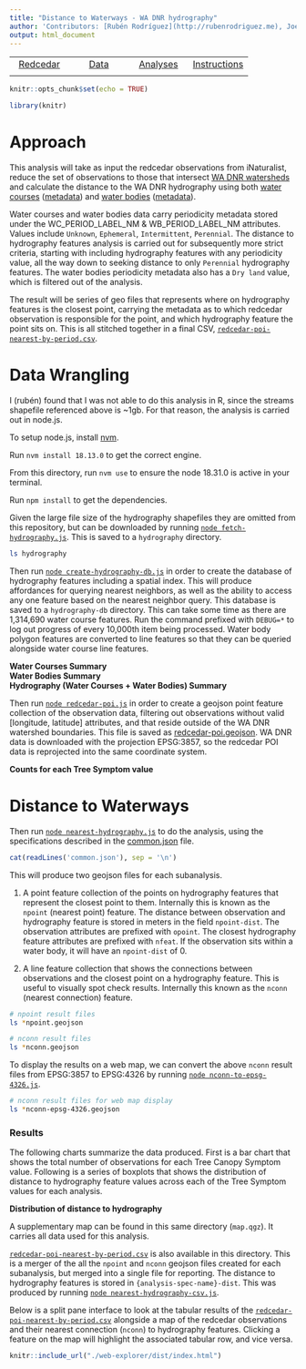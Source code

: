 ```yaml
---
title: "Distance to Waterways - WA DNR hydrography"
author: 'Contributors: [Rubén Rodríguez](http://rubenrodriguez.me), Joey Hulbert'
output: html_document
---
```


|            |            |            |            |
|:----------:|:----------:|:----------:|:----------:|
|[Redcedar](https://jmhulbert.github.io/open/redcedar)|[Data](https://jmhulbert.github.io/open/redcedar/data)|[ Analyses](https://jmhulbert.github.io/open/redcedar/analyses)|[Instructions](https://jmhulbert.github.io/open/redcedar/instructions)|
|             |           |            |            |


```r
knitr::opts_chunk$set(echo = TRUE)
```

```r
library(knitr)
```

# Approach

This analysis will take as input the redcedar observations from iNaturalist, reduce the set of observations to those that intersect [WA DNR watersheds](https://data-wadnr.opendata.arcgis.com/datasets/wadnr::watershed-administrative-units-forest-practices-regulation/about) and calculate the distance to the WA DNR hydrography using both [water courses](https://data-wadnr.opendata.arcgis.com/datasets/wadnr::dnr-hydrography-watercourses-forest-practices-regulation/about) ([metadata](https://fortress.wa.gov/dnr/adminsa/GisData/metadata/ROPA_WCHYDRO.pdf)) and [water bodies](https://data-wadnr.opendata.arcgis.com/datasets/wadnr::dnr-hydrography-water-bodies-forest-practices-regulation/about) ([metadata](https://fortress.wa.gov/dnr/adminsa/GisData/metadata/ROPA_WBHYDRO.pdf)).

Water courses and water bodies data carry periodicity metadata stored under the  WC_PERIOD_LABEL_NM & WB_PERIOD_LABEL_NM attributes. Values include `Unknown`, `Ephemeral`, `Intermittent`, `Perennial`. The distance to hydrography features analysis is carried out for subsequently more strict criteria, starting with including hydrography features with any periodicity value, all the way down to seeking distance to only `Perennial` hydrography features. The water bodies periodicity metadata also has a `Dry land` value, which is filtered out of the analysis.

The result will be series of geo files that represents where on hydrography features is the closest point, carrying the metadata as to which redcedar observation is responsible for the point, and which hydrography feature the point sits on. This is all stitched together in a final CSV, [`redcedar-poi-nearest-by-period.csv`](./redcedar-poi-nearest-by-period.csv).

# Data Wrangling

I (rubén) found that I was not able to do this analysis in R, since the streams shapefile referenced above is ~1gb. For that reason, the analysis is carried out in node.js.

To setup node.js, install [nvm](https://github.com/nvm-sh/nvm).

Run `nvm install 18.13.0` to get the correct engine.

From this directory, run `nvm use` to ensure the node 18.31.0 is active in your terminal.

Run `npm install` to get the dependencies.

Given the large file size of the hydrography shapefiles they are omitted from this repository, but can be downloaded by running [`node fetch-hydrography.js`](./fetch-hydrography.js). This is saved to a `hydrography` directory.

```bash
ls hydrography
```

Then run [`node create-hydrography-db.js`](./create-hydrography-db.js) in order to create the database of hydrography features including a spatial index. This will produce affordances for querying nearest neighbors, as well as the ability to access any one feature based on the nearest neighbor query. This database is saved to a `hydrography-db` directory. This can take some time as there are 1,314,690 water course features. Run the command prefixed with `DEBUG=*` to log out progress of every 10,000th item being processed. Water body polygon features are converted to line features so that they can be queried alongside water course line features.

**Water Courses Summary**
<div id="water-courses-periodicity-count"></div>
<div id="water-courses-periodicity-length"></div>

**Water Bodies Summary**
<div id="water-bodies-periodicity-count"></div>
<div id="water-bodies-periodicity-length"></div>
<div id="water-bodies-periodicity-area"></div>

**Hydrography (Water Courses + Water Bodies) Summary**
<div id="hydrography-periodicity-count"></div>
<div id="hydrography-periodicity-length"></div>

<script type="module">
  import * as Plot from "https://cdn.jsdelivr.net/npm/@observablehq/plot@0.6/+esm";

  const results = await (await fetch('summarized-hydrography.json')).json()

  const rowsForType = ({ type }) => {
    return Object.keys(results[type]).map((periodicity) => {
      return {
        periodicity,
        count: results[type][periodicity].count,
        length: results[type][periodicity].length,
        area: results[type][periodicity]?.area,
      }
    })
  }

  const hydrographyBlue = '#00ABFF'
  const commaSeperated = (n) => n.toString().replace(/\B(?=(\d{3})+(?!\d))/g, ",")
  const countLabel = (row) => `${row.periodicity} - ${commaSeperated(row.count)} features`
  const lengthLabel = (row) => `${row.periodicity} - ${commaSeperated(Math.round(row.length))} (m)`

  // --- courses ---

  const waterCouresRows = rowsForType({ type: 'waterCourses' })

  const countPlot = ({ rows }) => {
    return Plot.plot({
      x: { label: 'Count' },
      y: {
        label: 'Periodicity',
        domain: rows.map(countLabel),
      },
      marginLeft: 20,
      marks: [
        Plot.barX(rows, {
          x: "count",
          y: (row) => countLabel(row),
          fill: hydrographyBlue
        }),
        Plot.axisY({ textAnchor: "start", fill: "black", dx: 14, tickSize: 0 }),
      ],
    })
  }

  const lengthPlot = ({ rows }) => {
    return Plot.plot({
      x: { label: 'Length (m)' },
      y: {
        label: 'Periodicity',
        domain: rows.map(lengthLabel),
      },
      marginLeft: 20,
      marks: [
        Plot.barX(rows, {
          x: "count",
          y: (row) => lengthLabel(row),
          fill: hydrographyBlue
        }),
        Plot.axisY({ textAnchor: "start", fill: "black", dx: 14, tickSize: 0 }),
      ],
    })
  }

  const wcCountEl = document.querySelector('#water-courses-periodicity-length')
  wcCountEl.append(countPlot({ rows: waterCouresRows }))

  const wcLengthEl = document.querySelector('#water-courses-periodicity-length')
  wcLengthEl.append(lengthPlot({ rows: waterCouresRows }))

  // --- bodies ---

  const waterBodiesRows = rowsForType({ type: 'waterBodies' })
  const wbCountEl = document.querySelector('#water-bodies-periodicity-length')
  wbCountEl.append(countPlot({ rows: waterBodiesRows }))

  const wbLengthEl = document.querySelector('#water-bodies-periodicity-length')
  wbLengthEl.append(lengthPlot({ rows: waterBodiesRows }))

  // --- hydrography ---

  const hydrographyRows = waterCouresRows.map((wcRow) => {
    const wbRow = waterBodiesRows.find(wbRow => wbRow.periodicity === wcRow.periodicity)
    if (!wbRow) return wcRow
    wcRow.count += wbRow.count
    wcRow.length += wbRow.length
    return wcRow
  })
  const hyCountEl = document.querySelector('#hydrography-periodicity-count')
  hyCountEl.append(countPlot({ rows:  hydrographyRows }))

  const hyLengthEl = document.querySelector('#hydrography-periodicity-length')
  hyLengthEl.append(lengthPlot({ rows:  hydrographyRows }))

</script>

Then run [`node redcedar-poi.js`](./redcedar-poi.js) in order to create a geojson point feature collection of the observation data, filtering out observations without valid [longitude, latitude] attributes, and that reside outside of the WA DNR watershed boundaries. This file is saved as [redcedar-poi.geojson](./redcedar-poi.geojson). WA DNR data is downloaded with the projection EPSG:3857, so the redcedar POI data is reprojected into the same coordinate system.

**Counts for each Tree Symptom value**

<div id="tree-symptom-count"></div>

# Distance to Waterways

Then run [`node nearest-hydrography.js`](./nearest-hydrography.js) to do the analysis, using the specifications described in the [common.json](./common.json) file.

```r
cat(readLines('common.json'), sep = '\n')
```

This will produce two geojson files for each subanalysis.

1. A point feature collection of the points on hydrography features that represent the closest point to them. Internally this is known as the `npoint` (nearest point) feature. The distance between observation and hydrography feature is stored in meters in the field `npoint-dist`. The observation attributes are prefixed with `opoint`. The closest hydrography feature attributes are prefixed with `nfeat`. If the observation sits within a water body, it will have an `npoint-dist` of 0.

2. A line feature collection that shows the connections between observations and the closest point on a hydrography feature. This is useful to visually spot check results. Internally this known as the `nconn` (nearest connection) feature.

```bash
# npoint result files
ls *npoint.geojson
```


```bash
# nconn result files
ls *nconn.geojson
```

To display the results on a web map, we can convert the above `nconn` result files from EPSG:3857 to EPSG:4326 by running [`node nconn-to-epsg-4326.js`](./nconn-to-epsg-4326.js).

```bash
# nconn result files for web map display
ls *nconn-epsg-4326.geojson
```

### Results

The following charts summarize the data produced. First is a bar chart that shows the total number of observations for each Tree Canopy Symptom value. Following is a series of boxplots that shows the distribution of distance to hydrography feature values across each of the Tree Symptom values for each analysis.

**Distribution of distance to hydrography**

<div id="analysis-spec-plots"></div>

A supplementary map can be found in this same directory (`map.qgz`). It carries all data used for this analysis.

[`redcedar-poi-nearest-by-period.csv`](./redcedar-poi-nearest-by-period.csv) is also available in this directory. This is a merger of the all the `npoint` and `nconn` geojson files created for each subanalysis, but merged into a single file for reporting. The distance to hydrography features is stored in `{analysis-spec-name}-dist`. This was produced by running [`node nearest-hydrography-csv.js`](./nearest-hydrography-csv.js).

Below is a split pane interface to look at the tabular results of the [`redcedar-poi-nearest-by-period.csv`](./redcedar-poi-nearest-by-period.csv) alongside a map of the redcedar observations and their nearest connection (`nconn`) to hydrography features. Clicking a feature on the map will highlight the associated tabular row, and vice versa.

<style>
iframe {
  width: 100%;
  height: 100vh;
  border: 2px solid black;
}
</style>
```r
knitr::include_url("./web-explorer/dist/index.html")
```


<script type="module">
  // [notebook](https://observablehq.com/d/d834eb92e2f1a5a6).
  import * as Plot from "https://cdn.jsdelivr.net/npm/@observablehq/plot@0.6/+esm";
  import Papa from "https://cdn.jsdelivr.net/npm/papaparse@5.4.1/+esm";

  const common = await (await fetch('common.json')).json()

  const symptomField = 'reclassified.tree.canopy.symptoms'

  function parseCsv ({ url }) {
    const dataToJson = ({ data }) => {
      const rows = []
      const header = data.shift()
      // remove the last line, its empty
      data.pop()
      for (const datum of data) {
        const row = {}
        Object.keys(header).forEach((fieldName, index) => {
          row[header[fieldName]] = datum[index]
        })
        rows.push(row)
      }
      return { rows }
    }

    return new Promise((resolve, reject) => {
      Papa.parse(url, {
        download: true,
        complete: (results) => {
          resolve(dataToJson(results))
        },
      })  
    })
  }

  function boxPlot ({ x, rows, symptoms, observations }) {
    return Plot.plot({
      x: {
        grid: true,
        inset: 0,
        label: 'Distance to hydrography (m)'
      },
      y: {
        label: 'Tree Canopy Symptom',
        domain: observations.map(o => o.symptom),
      },
      marginLeft: 20,
      marks: [
        Plot.boxX(rows, {
          x,
          y: symptomField,
          fill: (d) => {
            const symptom = symptoms.find(s => s.symptom === d[symptomField])
            if (!symptom) return 'lightgrey'
            return symptom.color
          },
        }),
        Plot.axisY({textAnchor: "start", fill: "black", dx: 0, tickSize: 0, text: () => ''}),
      ],
    })
  }

  const symptoms = [
    {
      symptom: 'Healthy',
      color: 'rgb(172, 252, 172)',
    },
    {
      symptom: 'Thinning Canopy',
      color: 'rgb(251, 252, 172)',
    },
    {
      symptom: 'Dead Top',
      color: 'rgb(172, 176, 252)',
    },
    {
      symptom: 'Tree is Dead',
      color: 'rgb(252, 172, 172)',
    },
    {
      symptom: 'Other',
      color: 'rgb(211,211,211)',
    },
  ]

  let { rows } = await parseCsv({ url: 'redcedar-poi-nearest-by-period.csv' })
  
  rows = rows.map((row, index) => {
    const symptomIndex = symptoms
      .findIndex(s => s.symptom === row[symptomField])
    row._sympton_index = symptomIndex === -1 ? symptomIndex.length - 1 : symptomIndex
    return row
  })

  const observations = rows.reduce((accumulator, current) => {
      let accumulatorIndex = accumulator.findIndex((item) => {
        return item.symptom === current[symptomField]
      })
      if (accumulatorIndex === -1) {
        const accumulatorItem = {
          symptom: current[symptomField],
          symptomIndex: current._sympton_index,
          observations: 1,
        }
        accumulator.push(accumulatorItem)
      }
      else {
        accumulator[accumulatorIndex].observations++
      }
      return accumulator
    }, [])
    .sort((a, b) => {
      if (a.symptomIndex < b.symptomIndex) {
        return -1
      }
      if (a.symptomIndex > b.symptomIndex) return 1
      return 0
    })

  const treeSymptomCount = Plot.plot({
    x: { label: 'Observations' },
    y: {
      label: 'Tree Canopy Symptom',
      domain: observations.map(o => o.symptom),
    },
    marginLeft: 20,
    marks: [
      Plot.barX(observations, {
        x: "observations",
        y: "symptom",
        fill: (d) => symptoms[d.symptomIndex].color,
      }),
      Plot.axisY({textAnchor: "start", fill: "black", dx: 14, tickSize: 0}),
    ],
  })
  const treeSymptomCountEl = document.querySelector("#tree-symptom-count")
  treeSymptomCountEl.append(treeSymptomCount)

  const analysisSpecPlotsEl = document.querySelector('#analysis-spec-plots')
  for (const spec of common.analysisSpecs) {
    const heading = document.createElement('p')
    const description = document.createElement('p')
    heading.innerHTML = `<strong>subanalysis: ${spec.name}</strong>`
    description.innerText = `Includes hydrography features with the following period (\`WB_PERIOD_LABEL_NM\` or \`WC_PERIOD_LABEL_NM\`) values: ${spec.include.join(', ')}.`
    analysisSpecPlotsEl.append(heading)
    analysisSpecPlotsEl.append(description)
    const x = `${spec.name}-dist`
    rows.forEach((row) => {
      row[x] = parseFloat(row[x])
    })
    const box = boxPlot({ x, rows, symptoms, observations })
    analysisSpecPlotsEl.append(box)
  }
</script>

